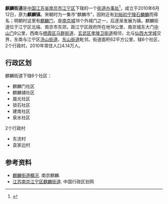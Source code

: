 {{中国乡级行政区
|景观照片文件名 = 201704 Xiliu Village.jpg
|景观照片描述 = 西流村
|汉语拼音 = 
|其他语言 = 
|其他语言名称 = 
|旧称 = 
|地名出处 = 
|位置图文件名 = 
|位置图描述 = 
|自定义图片= 
|建置时间 = 2010年6月12日
|政府驻地 = 
|毗邻 = 
|总面积 = 62平方公里
|总人口 = 
|总人口年份 = 
|户籍人口 = 
|户籍人口年份 = 
|常住人口 = 4.14万
|常住人口年份 = 2010
|人口密度 = 
|GDP = 
|GDP年份 = 
|邮政编码 = 211100
|电话区号 = 25
|官方网站 = http://www.njql.gov.cn
|网站名称 = 
|32/01/15/010/000}}

'''麒麟街道'''是[[中华人民共和国|中国]][[江苏省|江苏省]][[南京市|南京市]][[江宁区_(南京市)|江宁区]]下辖的一个[[街道办事处|街道办事处]]<ref>{{PRC admin/ref sgc|{{PRC admin/parent|32/01/15/010/000}}}}</ref>，成立于2010年6月12日，原为'''麒麟镇'''。宋朝时为一集市“麒麟市”，因附近有[[刘裕|刘裕]][[南朝陵墓石刻|初宁陵石麟麟]]而得名；明朝时这里有[[麒麟门|麒麟门]]，是[[南京城|南京城]]18个外城门之一，后逐渐发展为镇。麒麟街道位于江宁区北端、南京市东郊，距江宁区政府所在地18公里、南京城东大门[[中山门_(南京)|中山门]]9公里，西南与[[栖霞区|栖霞区]][[马群街道|马群街道]]、[[玄武区|玄武区]][[孝陵卫街道|孝陵卫街道]]相邻，北与[[仙西大学城|仙西大学城]]交界，东南与江宁区[[汤山街道|汤山街道]]、[[东山街道_(南京市)|东山街道]]毗邻。街道面积62平方公里，辖6个社区、2个行政村，2010年常住人口4.14万人。

== 行政区划 ==
麒麟街道下辖6个社区：
*麒麟门社区
*麒麟铺社区
*晨光社区
*锁石社区
*建南社区
*泉水社区
2个行政村
*东流村
*袁家边村

==参考资料==
{{reflist}}
*[https://web.archive.org/web/20120325041142/http://www.njql.gov.cn/qlgk/68153.htm 麒麟街道概况]. 南京麒麟.
*[http://www.chinaquhua.cn/jiangsu/jiangning_jiedao.html 江苏南京江宁区麒麟街道]{{dead link|date=2018年5月 |bot=InternetArchiveBot |fix-attempted=yes }}. 中国行政区划网

{{南京小作品}}
{{PRC admin/navcat|32/01/15/010/000}}